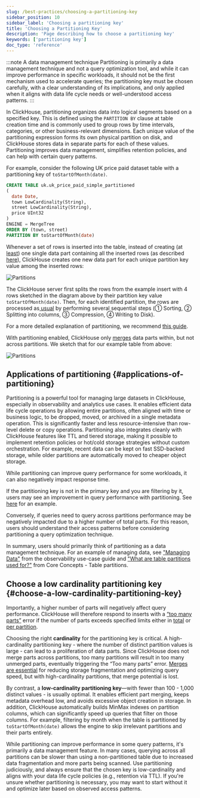 ```yaml
---
slug: /best-practices/choosing-a-partitioning-key
sidebar_position: 10
sidebar_label: 'Choosing a partitioning key'
title: 'Choosing a Partitioning Key'
description: 'Page describing how to choose a partitioning key'
keywords: ['partitioning key']
doc_type: 'reference'
---
```



:::note A data management technique
Partitioning is primarily a data management technique and not a query optimization tool, and while it can improve performance in specific workloads, it should not be the first mechanism used to accelerate queries; the partitioning key must be chosen carefully, with a clear understanding of its implications, and only applied when it aligns with data life cycle needs or well-understood access patterns.
:::

In ClickHouse, partitioning organizes data into logical segments based on a specified key. This is defined using the `PARTITION BY` clause at table creation time and is commonly used to group rows by time intervals, categories, or other business-relevant dimensions. Each unique value of the partitioning expression forms its own physical partition on disk, and ClickHouse stores data in separate parts for each of these values. Partitioning improves data management, simplifies retention policies, and can help with certain query patterns.

For example, consider the following UK price paid dataset table with a partitioning key of `toStartOfMonth(date)`.

```sql
CREATE TABLE uk.uk_price_paid_simple_partitioned
(
  date Date,
  town LowCardinality(String),
  street LowCardinality(String),
  price UInt32
)
ENGINE = MergeTree
ORDER BY (town, street)
PARTITION BY toStartOfMonth(date)
```

Whenever a set of rows is inserted into the table, instead of creating (at[ least](/operations/settings/settings#max_insert_block_size)) one single data part containing all the inserted rows (as described [here](/parts)), ClickHouse creates one new data part for each unique partition key value among the inserted rows:

<Image img={partitions} size="lg" alt="Partitions" />

The ClickHouse server first splits the rows from the example insert with 4 rows sketched in the diagram above by their partition key value `toStartOfMonth(date)`. Then, for each identified partition, the rows are processed as[ usual](/parts) by performing several sequential steps (① Sorting, ② Splitting into columns, ③ Compression, ④ Writing to Disk).

For a more detailed explanation of partitioning, we recommend [this guide](/partitions).

With partitioning enabled, ClickHouse only [merges](/merges) data parts within, but not across partitions. We sketch that for our example table from above:

<Image img={merges_with_partitions} size="md" alt="Partitions" />

## Applications of partitioning {#applications-of-partitioning}

Partitioning is a powerful tool for managing large datasets in ClickHouse, especially in observability and analytics use cases. It enables efficient data life cycle operations by allowing entire partitions, often aligned with time or business logic, to be dropped, moved, or archived in a single metadata operation. This is significantly faster and less resource-intensive than row-level delete or copy operations. Partitioning also integrates cleanly with ClickHouse features like TTL and tiered storage, making it possible to implement retention policies or hot/cold storage strategies without custom orchestration. For example, recent data can be kept on fast SSD-backed storage, while older partitions are automatically moved to cheaper object storage.

While partitioning can improve query performance for some workloads, it can also negatively impact response time. 

If the partitioning key is not in the primary key and you are filtering by it, users may see an improvement in query performance with partitioning. See [here](/partitions#query-optimization) for an example.

Conversely, if queries need to query across partitions performance may be negatively impacted due to a higher number of total parts. For this reason, users should understand their access patterns before considering partitioning a query optimization technique.

In summary, users should primarily think of partitioning as a data management technique. For an example of managing data, see ["Managing Data"](/observability/managing-data) from the observability use-case guide and ["What are table partitions used for?"](/partitions#data-management) from Core Concepts - Table partitions.

## Choose a low cardinality partitioning key {#choose-a-low-cardinality-partitioning-key}

Importantly, a higher number of parts will negatively affect query performance. ClickHouse will therefore respond to inserts with a [“too many parts”](/knowledgebase/exception-too-many-parts) error if the number of parts exceeds specified limits either in [total](/operations/settings/merge-tree-settings#max_parts_in_total) or [per partition](/operations/settings/merge-tree-settings#parts_to_throw_insert).

Choosing the right **cardinality** for the partitioning key is critical. A high-cardinality partitioning key - where the number of distinct partition values is large - can lead to a proliferation of data parts. Since ClickHouse does not merge parts across partitions, too many partitions will result in too many unmerged parts, eventually triggering the “Too many parts” error. [Merges are essential](/merges) for reducing storage fragmentation and optimizing query speed, but with high-cardinality partitions, that merge potential is lost.

By contrast, a **low-cardinality partitioning key**—with fewer than 100 - 1,000 distinct values - is usually optimal. It enables efficient part merging, keeps metadata overhead low, and avoids excessive object creation in storage. In addition, ClickHouse automatically builds MinMax indexes on partition columns, which can significantly speed up queries that filter on those columns. For example, filtering by month when the table is partitioned by `toStartOfMonth(date)` allows the engine to skip irrelevant partitions and their parts entirely.

While partitioning can improve performance in some query patterns, it's primarily a data management feature. In many cases, querying across all partitions can be slower than using a non-partitioned table due to increased data fragmentation and more parts being scanned. Use partitioning judiciously, and always ensure that the chosen key is low-cardinality and aligns with your data life cycle policies (e.g., retention via TTL). If you're unsure whether partitioning is necessary, you may want to start without it and optimize later based on observed access patterns.

